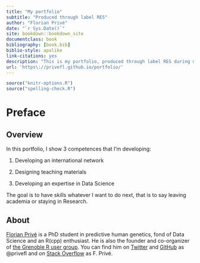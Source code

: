 ```yaml
--- 
title: "My portfolio"
subtitle: "Produced through label RES"
author: "Florian Privé"
date: "`r Sys.Date()`"
site: bookdown::bookdown_site
documentclass: book
bibliography: [book.bib]
biblio-style: apalike
link-citations: yes
description: "This is my portfolio, produced through label RES during my thesis."
url: 'https\://privefl.github.io/portfolio/'
---
```


```r
source("knitr-options.R")
source("spelling-check.R")
```

# Preface {-}

## Overview {-}

In this portfolio, I show 3 competences that I'm developing:

1. Developing an international network

1. Designing teaching materials

1. Developing an expertise in Data Science

The goal is to have skills whatever I want to do next, that is to say leaving academia or staying in Research. 

## About {-}

[Florian Privé](https://privefl.github.io/) is a PhD student in predictive human genetics, fond of Data Science and an R(cpp) enthusiast. He is also the founder and co-organizer of [the Grenoble R user group](https://r-in-grenoble.github.io/). You can find him on [Twitter](https://twitter.com/privefl) and [GitHub](https://github.com/privefl) as \@privefl and on [Stack Overflow](https://stackoverflow.com/users/6103040/f-priv%c3%a9) as F. Privé.
